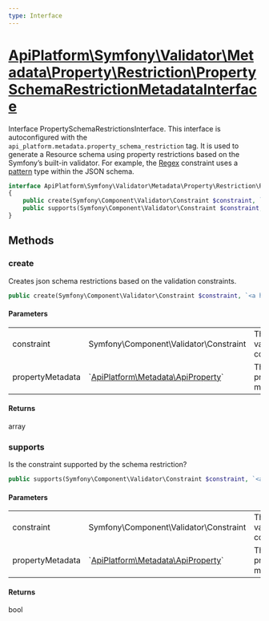 ```yaml
---
type: Interface
---
```


# [ApiPlatform\Symfony\Validator\Metadata\Property\Restriction\PropertySchemaRestrictionMetadataInterface](/docs/v3.2/reference/Symfony/Validator/Metadata/Property/Restriction/PropertySchemaRestrictionMetadataInterface)

Interface PropertySchemaRestrictionsInterface.
This interface is autoconfigured with the `api_platform.metadata.property_schema_restriction` tag.
It is used to generate a Resource schema using property restrictions based on the Symfony’s built-in validator. For example, the [Regex](https://symfony.com/doc/current/reference/constraints/Regex.html) constraint uses a [pattern](https://swagger.io/docs/specification/data-models/data-types/#pattern) type within the JSON schema.


```php
interface ApiPlatform\Symfony\Validator\Metadata\Property\Restriction\PropertySchemaRestrictionMetadataInterface
{
    public create(Symfony\Component\Validator\Constraint $constraint, `<a href="/docs/v3.2/reference/Metadata/ApiProperty">ApiPlatform\Metadata\ApiProperty</a>` $propertyMetadata): array
    public supports(Symfony\Component\Validator\Constraint $constraint, `<a href="/docs/v3.2/reference/Metadata/ApiProperty">ApiPlatform\Metadata\ApiProperty</a>` $propertyMetadata): bool
}
```
## Methods

### create

Creates json schema restrictions based on the validation constraints.

```php
public create(Symfony\Component\Validator\Constraint $constraint, `<a href="/docs/v3.2/reference/Metadata/ApiProperty">ApiPlatform\Metadata\ApiProperty</a>` $propertyMetadata): array
```

#### Parameters

<table><tbody>
<tr><td>constraint</td><td>Symfony\Component\Validator\Constraint</td><td>The validation constraint</td></tr><tr><td>propertyMetadata</td><td>`<a href="/docs/v3.2/reference/Metadata/ApiProperty">ApiPlatform\Metadata\ApiProperty</a>`</td><td>The property metadata</td></tr>
</tbody>
</table>

#### Returns

array

### supports

Is the constraint supported by the schema restriction?

```php
public supports(Symfony\Component\Validator\Constraint $constraint, `<a href="/docs/v3.2/reference/Metadata/ApiProperty">ApiPlatform\Metadata\ApiProperty</a>` $propertyMetadata): bool
```

#### Parameters

<table><tbody>
<tr><td>constraint</td><td>Symfony\Component\Validator\Constraint</td><td>The validation constraint</td></tr><tr><td>propertyMetadata</td><td>`<a href="/docs/v3.2/reference/Metadata/ApiProperty">ApiPlatform\Metadata\ApiProperty</a>`</td><td>The property metadata</td></tr>
</tbody>
</table>

#### Returns

bool
